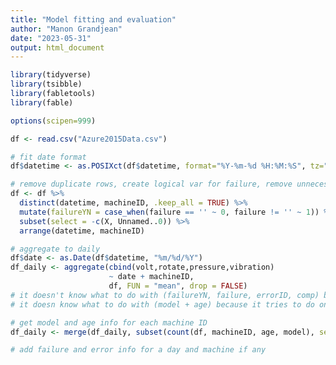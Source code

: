 ```yaml
---
title: "Model fitting and evaluation"
author: "Manon Grandjean"
date: "2023-05-31"
output: html_document
---
```


```r
library(tidyverse)
library(tsibble)
library(fabletools)
library(fable)

options(scipen=999)
```


```r
df <- read.csv("Azure2015Data.csv")

# fit date format
df$datetime <- as.POSIXct(df$datetime, format="%Y-%m-%d %H:%M:%S", tz="UTC")

# remove duplicate rows, create logical var for failure, remove unnecessary cols, arrange for easy splitting
df <- df %>%
  distinct(datetime, machineID, .keep_all = TRUE) %>%
  mutate(failureYN = case_when(failure == '' ~ 0, failure != '' ~ 1)) %>%
  subset(select = -c(X, Unnamed..0)) %>%
  arrange(datetime, machineID)

# aggregate to daily
df$date <- as.Date(df$datetime, "%m/%d/%Y")
df_daily <- aggregate(cbind(volt,rotate,pressure,vibration)
                      ~ date + machineID,
                      df, FUN = "mean", drop = FALSE)
# it doesn't know what to do with (failureYN, failure, errorID, comp) because they only occur in an hour
# it doesn know what to do with (model + age) because it tries to do one for each, should be merged onto

# get model and age info for each machine ID
df_daily <- merge(df_daily, subset(count(df, machineID, age, model), select = -c(n)), by = "machineID")

# add failure and error info for a day and machine if any
```


```r

```










